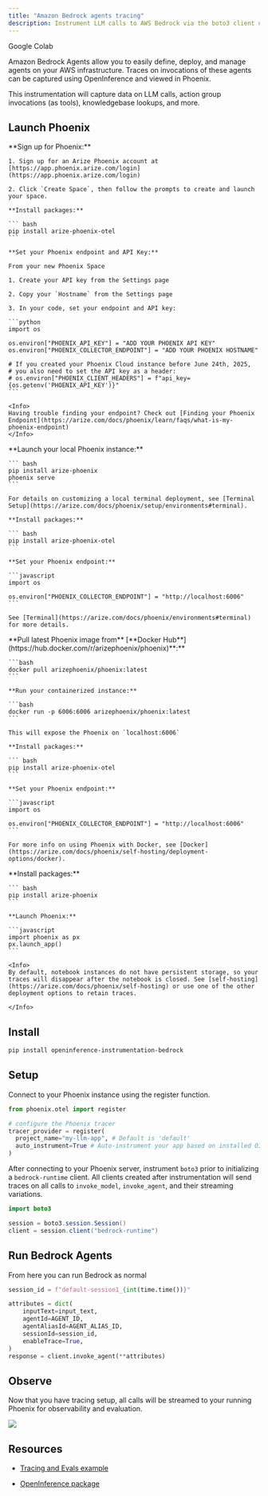 ```yaml
---
title: "Amazon Bedrock agents tracing"
description: Instrument LLM calls to AWS Bedrock via the boto3 client using the BedrockInstrumentor
---
```


<Card horizontal icon="https://storage.googleapis.com/arize-phoenix-assets/assets/images/phoenix-docs-images/gc.ico" href="https://colab.research.google.com/github/Arize-ai/phoenix/blob/main/tutorials/integrations/amazon_bedrock_agents_tracing_and_evals.ipynb" >
  Google Colab
</Card>

Amazon Bedrock Agents allow you to easily define, deploy, and manage agents on your AWS infrastructure. Traces on invocations of these agents can be captured using OpenInference and viewed in Phoenix.

This instrumentation will capture data on LLM calls, action group invocations (as tools), knowledgebase lookups, and more.

## Launch Phoenix

<Tabs>
  <Tab title="Phoenix Cloud">
    **Sign up for Phoenix:**

    1. Sign up for an Arize Phoenix account at [https://app.phoenix.arize.com/login](https://app.phoenix.arize.com/login)

    2. Click `Create Space`, then follow the prompts to create and launch your space.

    **Install packages:**

    ``` bash
    pip install arize-phoenix-otel
    ```

    **Set your Phoenix endpoint and API Key:**

    From your new Phoenix Space

    1. Create your API key from the Settings page

    2. Copy your `Hostname` from the Settings page

    3. In your code, set your endpoint and API key:

    ```python
    import os

    os.environ["PHOENIX_API_KEY"] = "ADD YOUR PHOENIX API KEY"
    os.environ["PHOENIX_COLLECTOR_ENDPOINT"] = "ADD YOUR PHOENIX HOSTNAME"

    # If you created your Phoenix Cloud instance before June 24th, 2025,
    # you also need to set the API key as a header:
    # os.environ["PHOENIX_CLIENT_HEADERS"] = f"api_key={os.getenv('PHOENIX_API_KEY')}"
    ```

    <Info>
    Having trouble finding your endpoint? Check out [Finding your Phoenix Endpoint](https://arize.com/docs/phoenix/learn/faqs/what-is-my-phoenix-endpoint)
    </Info>
  </Tab>
  <Tab title="Command Line">
    **Launch your local Phoenix instance:**

    ``` bash
    pip install arize-phoenix
    phoenix serve
    ```

    For details on customizing a local terminal deployment, see [Terminal Setup](https://arize.com/docs/phoenix/setup/environments#terminal).

    **Install packages:**

    ``` bash
    pip install arize-phoenix-otel
    ```

    **Set your Phoenix endpoint:**

    ```javascript
    import os

    os.environ["PHOENIX_COLLECTOR_ENDPOINT"] = "http://localhost:6006"
    ```

    See [Terminal](https://arize.com/docs/phoenix/environments#terminal) for more details.
  </Tab>
  <Tab title="Docker">
    **Pull latest Phoenix image from** [**Docker Hub**](https://hub.docker.com/r/arizephoenix/phoenix)**:**

    ```bash
    docker pull arizephoenix/phoenix:latest
    ```

    **Run your containerized instance:**

    ```bash
    docker run -p 6006:6006 arizephoenix/phoenix:latest
    ```

    This will expose the Phoenix on `localhost:6006`

    **Install packages:**

    ``` bash
    pip install arize-phoenix-otel
    ```

    **Set your Phoenix endpoint:**

    ```javascript
    import os

    os.environ["PHOENIX_COLLECTOR_ENDPOINT"] = "http://localhost:6006"
    ```

    For more info on using Phoenix with Docker, see [Docker](https://arize.com/docs/phoenix/self-hosting/deployment-options/docker).
  </Tab>
    <Tab title="Notebook">
    **Install packages:**

    ``` bash
    pip install arize-phoenix
    ```

    **Launch Phoenix:**

    ```javascript
    import phoenix as px
    px.launch_app()
    ```

    <Info>
    By default, notebook instances do not have persistent storage, so your traces will disappear after the notebook is closed. See [self-hosting](https://arize.com/docs/phoenix/self-hosting) or use one of the other deployment options to retain traces.

    </Info>
  </Tab>
</Tabs>

## Install

``` bash
pip install openinference-instrumentation-bedrock
```

## Setup

Connect to your Phoenix instance using the register function.

```python
from phoenix.otel import register

# configure the Phoenix tracer
tracer_provider = register(
  project_name="my-llm-app", # Default is 'default'
  auto_instrument=True # Auto-instrument your app based on installed OI dependencies
)
```

After connecting to your Phoenix server, instrument `boto3` prior to initializing a `bedrock-runtime` client. All clients created after instrumentation will send traces on all calls to `invoke_model`, `invoke_agent`, and their streaming variations.

```java
import boto3

session = boto3.session.Session()
client = session.client("bedrock-runtime")
```

## Run Bedrock Agents

From here you can run Bedrock as normal

```python
session_id = f"default-session1_{int(time.time())}"

attributes = dict(
    inputText=input_text,
    agentId=AGENT_ID,
    agentAliasId=AGENT_ALIAS_ID,
    sessionId=session_id,
    enableTrace=True,
)
response = client.invoke_agent(**attributes)
```

## Observe

Now that you have tracing setup, all calls will be streamed to your running Phoenix for observability and evaluation.

<Frame caption="Bedrock Traces in Phoenix">
  <img src="https://storage.googleapis.com/arize-phoenix-assets/assets/images/phoenix-docs-images/e2ec1f62-image.jpeg" />
</Frame>

## Resources

* [Tracing and Evals example](https://github.com/Arize-ai/phoenix/blob/main/tutorials/integrations/amazon_bedrock_agents_tracing_and_evals.ipynb)

* [OpenInference package](https://github.com/Arize-ai/openinference/blob/main/python/instrumentation/openinference-instrumentation-bedrock)


